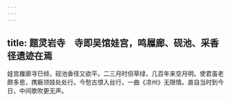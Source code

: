 ```yaml
---
---
---
```

title: 题灵岩寺　寺即吴馆娃宫，鸣屧廊、砚池、采香径遗迹在焉
---



娃宫屧廊寻巳倾，砚池香径又欲平。二三月时但草绿，几百年来空月明。使君虽老颇多思，携觞领妓处处行。今愁古恨入丝行，一曲《凉州》无限情。直自当时到今日，中间歌吹更无声。